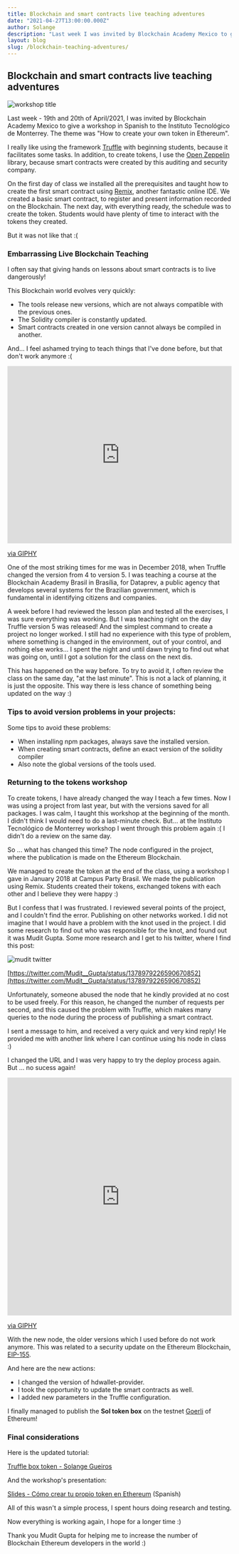 ```yaml
---
title: Blockchain and smart contracts live teaching adventures
date: "2021-04-27T13:00:00.000Z"
author: Solange
description: "Last week I was invited by Blockchain Academy Mexico to give a workshop in Spanish for the Instituto Tecnológico de Monterrey. It was to teach smart contracs, with the title How to create your own token on the Ethereum Blockchain"
layout: blog
slug: /blockchain-teaching-adventures/
---
```


## Blockchain and smart contracts live teaching adventures

![workshop title](./images/blockchain-adventures-01.png)

Last week - 19th and 20th of April/2021, I was invited by Blockchain Academy Mexico to give a workshop in Spanish to the Instituto Tecnológico de Monterrey.
The theme was "How to create your own token in Ethereum".

I really like using the framework [Truffle](https://www.trufflesuite.com/truffle) with beginning students, because it facilitates some tasks.
In addition, to create tokens, I use the [Open Zeppelin](https://openzeppelin.com/contracts/) library, 
because smart contracts were created by this auditing and security company.

On the first day of class we installed all the prerequisites and taught how to create the first smart contract using [Remix](https://remix.ethereum.org/), another fantastic online IDE.
We created a basic smart contract, to register and present information recorded on the Blockchain.
The next day, with everything ready, the schedule was to create the token.
Students would have plenty of time to interact with the tokens they created.

But it was not like that :(

### Embarrassing Live Blockchain Teaching

I often say that giving hands on lessons about smart contracts is to live dangerously!

This Blockchain world evolves very quickly:

- The tools release new versions, which are not always compatible with the previous ones.
- The Solidity compiler is constantly updated.
- Smart contracts created in one version cannot always be compiled in another.

And… I feel ashamed trying to teach things that I've done before, but that don't work anymore :(

<div style="width:100%;height:0;padding-bottom:79%;position:relative;"><iframe src="https://giphy.com/embed/eP1fobjusSbu" width="100%" height="100%" style="position:absolute" frameBorder="0" class="giphy-embed" allowFullScreen></iframe></div><p><a href="https://giphy.com/gifs/shame-for-box-of-eP1fobjusSbu">via GIPHY</a></p>

One of the most striking times for me was in December 2018, when Truffle changed the version from 4 to version 5.
I was teaching a course at the Blockchain Academy Brasil in Brasília, for Dataprev, 
a public agency that develops several systems for the Brazilian government, which is fundamental in identifying citizens and companies.

A week before I had reviewed the lesson plan and tested all the exercises, I was sure everything was working.
But I was teaching right on the day Truffle version 5 was released!
And the simplest command to create a project no longer worked.
I still had no experience with this type of problem, where something is changed in the environment, out of your control, and nothing else works...
I spent the night and until dawn trying to find out what was going on, until I got a solution for the class on the next dis.

This has happened on the way before.
To try to avoid it, I often review the class on the same day, "at the last minute".
This is not a lack of planning, it is just the opposite.
This way there is less chance of something being updated on the way :)

### Tips to avoid version problems in your projects:

Some tips to avoid these problems:

- When installing npm packages, always save the installed version.
- When creating smart contracts, define an exact version of the solidity compiler
- Also note the global versions of the tools used.

### Returning to the tokens workshop

To create tokens, I have already changed the way I teach a few times.
Now I was using a project from last year, but with the versions saved for all packages.
I was calm, I taught this workshop at the beginning of the month.
I didn't think I would need to do a last-minute check.
But… at the Instituto Tecnológico de Monterrey workshop I went through this problem again :(
I didn't do a review on the same day.

So ... what has changed this time?
The node configured in the project, where the publication is made on the Ethereum Blockchain.

We managed to create the token at the end of the class, using a workshop I gave in January 2018 at Campus Party Brasil.
We made the publication using Remix.
Students created their tokens, exchanged tokens with each other and I believe they were happy :)

But I confess that I was frustrated.
I reviewed several points of the project, and I couldn't find the error.
Publishing on other networks worked.
I did not imagine that I would have a problem with the knot used in the project.
I did some research to find out who was responsible for the knot, and found out it was Mudit Gupta.
Some more research and I get to his twitter, where I find this post:

![mudit twitter](./images/blockchain-adventures-02.png)

[https://twitter.com/Mudit__Gupta/status/1378979226590670852](https://twitter.com/Mudit__Gupta/status/1378979226590670852)

Unfortunately, someone abused the node that he kindly provided at no cost to be used freely.
For this reason, he changed the number of requests per second, and this caused the problem with Truffle,
which makes many queries to the node during the process of publishing a smart contract.

I sent a message to him, and received a very quick and very kind reply!
He provided me with another link where I can continue using his node in class :)

I changed the URL and I was very happy to try the deploy process again.
But ... no sucess again!

<div style="width:100%;height:0;padding-bottom:106%;position:relative;"><iframe src="https://giphy.com/embed/10ECejNtM1GyRy" width="100%" height="100%" style="position:absolute" frameBorder="0" class="giphy-embed" allowFullScreen></iframe></div><p><a href="https://giphy.com/gifs/dog-angry-doge-10ECejNtM1GyRy">via GIPHY</a></p>

With the new node, the older versions which I used before do not work anymore.
This was related to a security update on the Ethereum Blockchain, [EIP-155](https://eips.ethereum.org/EIPS/eip-155).

And here are the new actions:

- I changed the version of hdwallet-provider.
- I took the opportunity to update the smart contracts as well.
- I added new parameters in the Truffle configuration.

I finally managed to publish the **Sol token box** on the testnet [Goerli](https://goerli.net/) of Ethereum!

### Final considerations

Here is the updated tutorial:

[Truffle box token - Solange Gueiros](https://ethereum.solange.dev/#/en/truffle/box-token)

And the workshop's presentation:

[Slides - Cómo crear tu propio token en Ethereum](https://docs.google.com/presentation/d/e/2PACX-1vRaqIvcCV5BuF3qB8JfC5EEUgkYApmZVii7urnxTchF2KPJVQvQetFVhPIQJgrMrTCrPXM2hKVBVNaj/pub?start=false&loop=false&delayms=3000) 
(Spanish)

All of this wasn't a simple process, I spent hours doing research and testing.

Now everything is working again, I hope for a longer time :)

Thank you Mudit Gupta for helping me to increase the number of Blockchain Ethereum developers in the world :)
